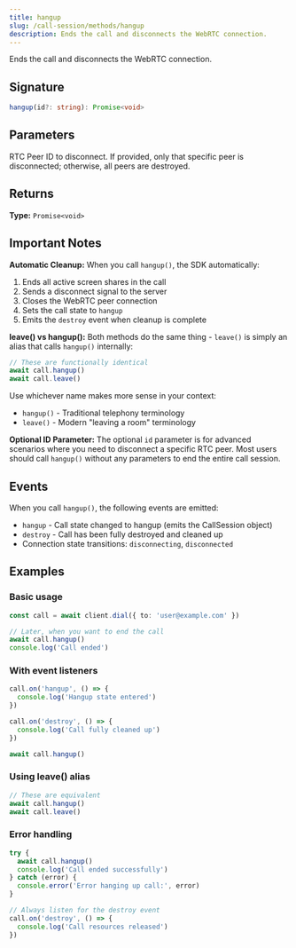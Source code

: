 ```yaml
---
title: hangup
slug: /call-session/methods/hangup
description: Ends the call and disconnects the WebRTC connection.
---
```



Ends the call and disconnects the WebRTC connection.

## Signature

```typescript
hangup(id?: string): Promise<void>
```

## Parameters

<APIField name="id" type="string">
  RTC Peer ID to disconnect. If provided, only that specific peer is disconnected; otherwise, all peers are destroyed.
</APIField>

## Returns

**Type:** `Promise<void>`

## Important Notes

**Automatic Cleanup:** When you call `hangup()`, the SDK automatically:
1. Ends all active screen shares in the call
2. Sends a disconnect signal to the server
3. Closes the WebRTC peer connection
4. Sets the call state to `hangup`
5. Emits the `destroy` event when cleanup is complete

**leave() vs hangup():** Both methods do the same thing - `leave()` is simply an alias that calls `hangup()` internally:

```typescript
// These are functionally identical
await call.hangup()
await call.leave()
```

Use whichever name makes more sense in your context:
- `hangup()` - Traditional telephony terminology
- `leave()` - Modern "leaving a room" terminology

**Optional ID Parameter:** The optional `id` parameter is for advanced scenarios where you need to disconnect a specific RTC peer. Most users should call `hangup()` without any parameters to end the entire call session.

## Events

When you call `hangup()`, the following events are emitted:
- `hangup` - Call state changed to hangup (emits the CallSession object)
- `destroy` - Call has been fully destroyed and cleaned up
- Connection state transitions: `disconnecting`, `disconnected`

## Examples

### Basic usage

```typescript
const call = await client.dial({ to: 'user@example.com' })

// Later, when you want to end the call
await call.hangup()
console.log('Call ended')
```

### With event listeners

```typescript
call.on('hangup', () => {
  console.log('Hangup state entered')
})

call.on('destroy', () => {
  console.log('Call fully cleaned up')
})

await call.hangup()
```

### Using leave() alias

```typescript
// These are equivalent
await call.hangup()
await call.leave()
```

### Error handling

```typescript
try {
  await call.hangup()
  console.log('Call ended successfully')
} catch (error) {
  console.error('Error hanging up call:', error)
}

// Always listen for the destroy event
call.on('destroy', () => {
  console.log('Call resources released')
})
```
